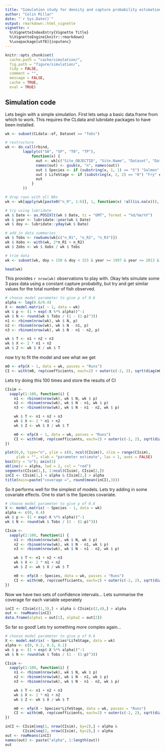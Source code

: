 ```yaml
---
title: "Simulation study for density and capture probability estimation from electrofishing data"
author: "Colin Millar"
date: "`r Sys.Date()`"
output: rmarkdown::html_vignette
vignette: >
  %\VignetteIndexEntry{Vignette Title}
  %\VignetteEngine{knitr::rmarkdown}
  %\usepackage[utf8]{inputenc}
---
```


```r
knitr::opts_chunk$set(
  cache.path = "cache/simulation/",
  fig.path = "figure/simulation/",
  tidy = FALSE,
  comment = "",
  message = FALSE,
  cache = TRUE,
  eval = TRUE)
```

## Simulation code

Lets begin with a simple simulation.  First lets setup a basic data.frame from which to work.  This requires the CLdata and lubridate packages to have been installed.

```r
wk <- subset(CLdata::ef, Dataset == "fobs")

# restructure
wk <- do.call(rbind, 
        lapply(c("S0", "SP", "T0", "TP"), 
            function(x) {
              out <- wk[c("Site_OBJECTID", "Site.Name", "Dataset", "Date", "Runs", "Area", paste0(x, "_R", 1:6))]
              names(out) <- gsub(x, "n", names(out))
              out $ Species <- if (substring(x, 1, 1) == "S") "Salmon" else "Trout"
              out $ LifeStage <- if (substring(x, 2, 2) == "0") "Fry" else "Parr"
              out
            }
        ))

# drop rows with all NAs
wk <- wk[apply(wk[paste0("n_R", 1:6)], 1, function(x) !all(is.na(x))), ]

# try using lubridate
wk $ Date <- as.POSIXlt(wk $ Date, tz = "GMT", format = "%d/%m/%Y")
wk $ year <- lubridate::year(wk $ Date)
wk $ doy <- lubridate::yday(wk $ Date)

# add in data summaries
wk $ Tobs <- rowSums(wk[c("n_R1", "n_R2", "n_R3")])
wk $ Xobs <- with(wk, 2*n_R1 + n_R2)
wk $ Zobs <- wk $ Xobs / wk $ Tobs

# trim data
wk <- subset(wk, doy > 150 & doy < 325 & year >= 1997 & year <= 2013 & Runs == 3 & Tobs > 0)

head(wk)
```

This provides `r nrow(wk)` observations to play with.  Okay lets simulate some 3 pass data using a constant capture probabilty, but try and get similar values for the total number of fish observed.

```r
# choose model parameter to give p of 0.6
alpha <- log(0.6/0.4)
X <- model.matrix( ~ 1, data = wk)
wk $ p <- (1 + exp(-X %*% alpha))^-1
wk $ N <- round(wk $ Tobs / (1 - (1-p)^3))
n1 <- rbinom(nrow(wk), wk $ N, p)
n2 <- rbinom(nrow(wk), wk $ N - n1, p)
n3 <- rbinom(nrow(wk), wk $ N - n1 - n2, p)

wk $ T <- n1 + n2 + n3
wk $ X <- 2 * n1 + n2
wk $ Z <- wk $ X / wk $ T
```

now try to fit the model and see what we get

```r
m0 <- efp(X ~ 1, data = wk, passes = "Runs")
CI <- with(m0, rep(coefficients, each=2) + outer(c(-2, 2), sqrt(diag(m0 $ Vb))))
```

Lets try doing this 100 times and store the results of CI

```r
CIsim <- 
  sapply(1:100, function(i) {
    n1 <- rbinom(nrow(wk), wk $ N, wk $ p)
    n2 <- rbinom(nrow(wk), wk $ N - n1, wk $ p)
    n3 <- rbinom(nrow(wk), wk $ N - n1 - n2, wk $ p)

    wk $ T <- n1 + n2 + n3
    wk $ X <- 2 * n1 + n2
    wk $ Z <- wk $ X / wk $ T

    m0 <- efp(X ~ 1, data = wk, passes = "Runs")
    CI <- with(m0, rep(coefficients, each=2) + outer(c(-2, 2), sqrt(diag(m0 $ Vb))))
})
```

```r
plot(0,0, type="n", ylim = c(0, ncol(CIsim)), xlim = range(CIsim),
     ylab = "", xlab = "parameter estimate", las = 1, axes = FALSE)
box(bty = "o"); axis(1)
abline(v = alpha, lwd = 2, col = "red")
segments(CIsim[1,], 1:ncol(CIsim), CIsim[2,])
inCI <- CIsim[1,] < alpha & CIsim[2,] > alpha
title(main=paste("coverage =", round(mean(inCI),3)))
```

So it performs well for the simplest of models.  Lets try adding in some covariate effects.  One to start is the Species covariate.

```r
# choose model parameter to give p of 0.6
X <- model.matrix( ~ Species - 1, data = wk)
alpha <- c(0, 0.4)
wk $ p <- (1 + exp(-X %*% alpha))^-1
wk $ N <- round(wk $ Tobs / (1 - (1-p)^3))

CIsim <- 
  sapply(1:100, function(i) {
    n1 <- rbinom(nrow(wk), wk $ N, wk $ p)
    n2 <- rbinom(nrow(wk), wk $ N - n1, wk $ p)
    n3 <- rbinom(nrow(wk), wk $ N - n1 - n2, wk $ p)

    wk $ T <- n1 + n2 + n3
    wk $ X <- 2 * n1 + n2
    wk $ Z <- wk $ X / wk $ T

    m0 <- efp(X ~ Species, data = wk, passes = "Runs")
    CI <- with(m0, rep(coefficients, each=2) + outer(c(-2, 2), sqrt(diag(m0 $ Vb))))
})
```

Now we have two sets of confidence intervals...  Lets summarise the coverage for each variable seperately

```r
inCI <- CIsim[c(1,3),] < alpha & CIsim[c(2,4),] > alpha
out <- rowMeans(inCI)
data.frame(alpha1 = out[1], alpha2 = out[2])
```

So far so good!  Lets try something more complex again...

```r
# choose model parameter to give p of 0.6
X <- model.matrix( ~ Species*LifeStage, data = wk)
alpha <- c(0, 0.2, 0.3, 0.1)
wk $ p <- (1 + exp(-X %*% alpha))^-1
wk $ N <- round(wk $ Tobs / (1 - (1-p)^3))

CIsim <- 
  sapply(1:100, function(i) {
    n1 <- rbinom(nrow(wk), wk $ N, wk $ p)
    n2 <- rbinom(nrow(wk), wk $ N - n1, wk $ p)
    n3 <- rbinom(nrow(wk), wk $ N - n1 - n2, wk $ p)

    wk $ T <- n1 + n2 + n3
    wk $ X <- 2 * n1 + n2
    wk $ Z <- wk $ X / wk $ T

    m0 <- efp(X ~ Species*LifeStage, data = wk, passes = "Runs")
    CI <- with(m0, rep(coefficients, each=2) + outer(c(-2, 2), sqrt(diag(m0 $ Vb))))
})
```

```r
inCI <- CIsim[seq(1, nrow(CIsim), by=2),] < alpha & 
        CIsim[seq(2, nrow(CIsim), by=2),] > alpha
out <- rowMeans(inCI)
names(out) <- paste("alpha", 1:length(out))
out
```

